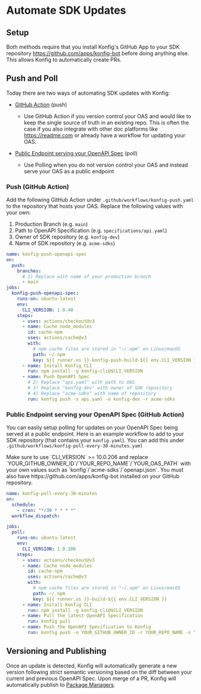 
# Automate SDK Updates

## Setup

Both methods require that you install Konfig's GitHub App to your SDK repository
https://github.com/apps/konfig-bot before doing anything else. This allows Konfig to automatically create PRs.

## Push and Poll

Today there are two ways of automating SDK updates with Konfig:

- [GitHub Action](automate-sdk-updates#github-action) (push)

  - Use GitHub Action if you version control your OAS and would like
    to keep the single source of truth in an existing repo. This is often the case
    if you also integrate with other doc platforms like https://readme.com or already have a workflow for updating your OAS.

- [Public Endpoint serving your OpenAPI Spec](automate-sdk-updates#public-endpoint-serving-your-openapi-spec) (poll)
  - Use Polling when you do not version control your OAS and instead serve your OAS as a public endpoint

### Push (GitHub Action)

Add the following GitHub Action under `.github/workflows/konfig-push.yaml` to
the repository that hosts your OAS. Replace the following values with your own:

1. Production Branch (e.g. `main`)
2. Path to OpenAPI Specification (e.g. `specifications/api.yaml`)
3. Owner of SDK repository (e.g. `konfig-dev`)
4. Name of SDK repository (e.g. `acme-sdks`)

```yaml
name: konfig-push-openapi-spec
on:
  push:
    branches:
      # 1) Replace with name of your production branch
      - main
jobs:
  konfig-push-openapi-spec:
    runs-on: ubuntu-latest
    env:
      CLI_VERSION: 1.0.40
    steps:
      - uses: actions/checkout@v3
      - name: Cache node_modules
        id: cache-npm
        uses: actions/cache@v3
        with:
          # npm cache files are stored in "~/.npm" on Linux/macOS
          path: ~/.npm
          key: ${{ runner.os }}-konfig-push-build-${{ env.CLI_VERSION }}
      - name: Install Konfig CLI
        run: npm install -g konfig-cli@$CLI_VERSION
      - name: Push OpenAPI Spec
        # 2) Replace "api.yaml" with path to OAS
        # 3) Replace "konfig-dev" with owner of SDK repository
        # 4) Replace "acme-sdks" with name of repository
        run: konfig push -s api.yaml -o konfig-dev -r acme-sdks
```

### Public Endpoint serving your OpenAPI Spec (GitHub Action)

You can easily setup polling for updates on your OpenAPI Spec being served at a
public endpoint. Here is an example workflow to add to your SDK repository (that contains your `konfig.yaml`). You can add this under `.github/workflows/konfig-poll-every-30-minutes.yaml`

<Admonition type="note">
  Make sure to use `CLI_VERSION` >= 10.0.206 and replace
  `YOUR_GITHUB_OWNER_ID`/`YOUR_REPO_NAME`/`YOUR_OAS_PATH` with your own values
  such as `konfig`/`acme-sdks`/`openapi.json`. You must also have
  https://github.com/apps/konfig-bot installed on your GitHub repository.
</Admonition>

```yaml
name: konfig-poll-every-30-minutes
on:
  schedule:
    - cron: "*/30 * * * *"
  workflow_dispatch:

jobs:
  poll:
    runs-on: ubuntu-latest
    env:
      CLI_VERSION: 1.0.206
    steps:
      - uses: actions/checkout@v3
      - name: Cache node_modules
        id: cache-npm
        uses: actions/cache@v3
        with:
          # npm cache files are stored in "~/.npm" on Linux/macOS
          path: ~/.npm
          key: ${{ runner.os }}-build-${{ env.CLI_VERSION }}
      - name: Install Konfig CLI
        run: npm install -g konfig-cli@$CLI_VERSION
      - name: Pull the latest OpenAPI Specification
        run: konfig pull
      - name: Push the OpenAPI Specification to Konfig
        run: konfig push -o YOUR_GITHUB_OWNER_ID -r YOUR_REPO_NAME -s YOUR_OAS_PATH
```

## Versioning and Publishing

Once an update is detected, Konfig will automatically generate a new version
following strict semantic versioning based on the diff between your current and
previous OpenAPI Spec. Upon merge of a PR, Konfig will automatically publish to
[Package Managers](docs/reference/supported-package-managers).
